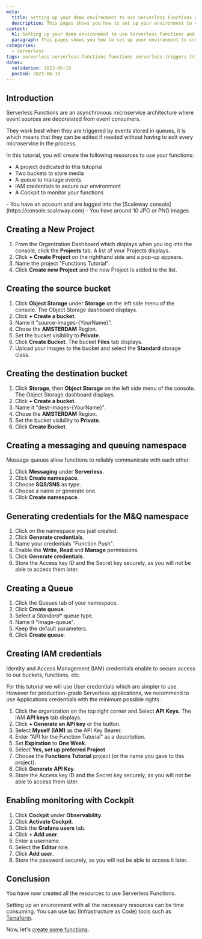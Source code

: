 ```yaml
---
meta:
  title: Setting up your demo environment to use Serverless Functions and Triggers
  description: This pages shows you how to set up your environment to create a demo using Serverless Functions and Triggers
content:
  h1: Setting up your demo environment to use Serverless Functions and Triggers
  paragraph: This pages shows you how to set up your environment to create a demo using Serverless Functions and Triggers
categories:
  - serverless
tags: serverless serverless-functions functions serverless-triggers triggers sqs-queue
dates:
  validation: 2023-06-19
  posted: 2023-06-19
---
```


## Introduction

Serverless Functions are an asynchronous microservice architecture where event sources are decorelated from event consumers.

They work best when they are triggered by events stored in queues, it is  which means that they can be edited if needed without having to edit every microservice in the process.

In this tutorial, you will create the following resources to use your functions:

- A project dedicated to this tutoprial
- Two buckets to store media
- A queue to manage events
- IAM credentials to secure our environment
- A Cockpit to monitor your functions

<Macro id="iam-requirements" />
 
<Message type="requirement">
  - You have an account and are logged into the [Scaleway console](https://console.scaleway.com)
  - You have around 10 JPG or PNG images
</Message>

## Creating a New Project

1. From the Organization Dashboard which displays when you log into the console, click the **Projects** tab. A list of your Projects displays.
2. Click **+ Create Project** on the righthand side and a pop-up appears. 
3. Name the project "Functions Tutorial".
4. Click **Create new Project** and the new Project is added to the list. 

## Creating the source bucket

1. Click **Object Storage** under **Storage** on the left side menu of the console. The Object Storage dashboard displays.
3. Click **+ Create a bucket**.
4. Name it "source-images-{YourName}".
5. Chose the **AMSTERDAM** Region.
6. Set the bucket visibility to **Private**.
7. Click **Create Bucket**. The bucket **Files** tab displays.
8. Upload your images to the bucket and select the **Standard** storage class.

## Creating the destination bucket

1. Click **Storage**, then **Object Storage** on the left side menu of the console. The Object Storage dashboard displays.
2. Click **+ Create a bucket**.
3. Name it "dest-images-{YourName}".
4. Chose the **AMSTERDAM** Region.
5. Set the bucket visibility to **Private**.
6. Click **Create Bucket**.

## Creating a messaging and queuing namespace

Message queues allow functions to reliably communicate with each other.

1. Click **Messaging** under **Serverless**.
2. Click **Create namespace**.
3. Choose **SQS/SNS** as type.
4. Choose a name or generate one.
5. Click **Create namespace**.

## Generating credentials for the M&Q namespace

1. Click on the namespace you just created.
2. Click **Generate credentials**.
3. Name your credentials "Function Push".
4. Enable the **Write**, **Read** and **Manage** permissions.
5. Click **Generate credentials**.
6. Store the Access key ID and the Secret key securely, as you will not be able to access them later.

## Creating a Queue

1. Click the Queues tab of your namespace.
2. Click **Create queue**.
3. Select a *Standard** queue type.
4. Name it "image-queue". 
5. Keep the default parameters.
6. Click **Create queue**.

## Creating IAM credentials

Identity and Access Management (IAM) credentials enable to secure access to our buckets, functions, etc. 

<Message type="note">
    For this tutorial we will use User credentials which are simpler to use. However for production-grade Serverless applications, we recommend to use Applications credentials with the minimum possible rights.
</Message>

1. Click the organization on the top right corner and Select **API Keys**. The IAM **API keys** tab displays.
2. Click **+ Generate an API key** or the <Icon name="plus" /> button.
3. Select **Myself (IAM)** as the API Key Bearer.
4. Enter “API for the Function Tutorial” as a description.
5. Set **Expiration** to **One Week**.
6. Select **Yes, set up preferred Project**
7. Choose the **Functions Tutorial** project (or the name you gave to this project).
8. Click **Generate API Key**.
9. Store the Access key ID and the Secret key securely, as you will not be able to access them later.

## Enabling monitoring with Cockpit

1. Click **Cockpit** under **Observability**.
2. Click **Activate Cockpit**.
3. Click the **Grafana users** tab. 
4. Click **+ Add user**.
5. Enter a username.
6. Select the **Editor** role.
7. Click **Add user**.
8. Store the password securely, as you will not be able to access it later.

## Conclusion

You have now created all the resources to use Serverless Functions.

Setting up an environment with all the necessary resources can be time consuming. You can use Iac (Infrastructure as Code) tools such as [Terraform](/tutorials/manage-instances-with-terraform-and-functions/).

Now, let's [create some functions](tutorials/).